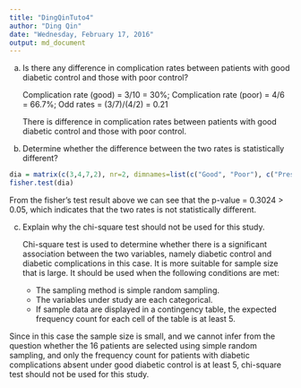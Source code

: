 ```yaml
---
title: "DingQinTuto4"
author: "Ding Qin"
date: "Wednesday, February 17, 2016"
output: md_document
---
```


(a)  Is there any difference in complication rates between patients with good diabetic control and those with poor control?

     Complication rate (good) = 3/10 = 30%; 
     Complication rate (poor) = 4/6 = 66.7%; 
     Odd rates = (3/7)/(4/2) = 0.21
     
     There is difference in complication rates between patients with good diabetic control and those with poor control.

(b)  Determine whether the difference between the two rates is statistically different?
     
```r
dia = matrix(c(3,4,7,2), nr=2, dimnames=list(c("Good", "Poor"), c("Present", "Absent")))
fisher.test(dia)
```

From the fisher's test result above we can see that the p-value = 0.3024 > 0.05, which indicates that the two rates is not statistically different.

(c)  Explain why the chi-square test should not be used for this study.

     Chi-square test is used to determine whether there is a significant association between the two variables, namely diabetic control and diabetic complications in this case. It is more suitable for sample size that is large. It should be used when the following conditions are met:
      -	The sampling method is simple random sampling.
      -	The variables under study are each categorical.
      -	If sample data are displayed in a contingency table, the expected frequency count for each cell of the table is at least 5.

Since in this case the sample size is small, and we cannot infer from the question whether the 16 patients are selected using simple random sampling, and only the frequency count for patients with diabetic complications absent under good diabetic control is at least 5, chi-square test should not be used for this study.
